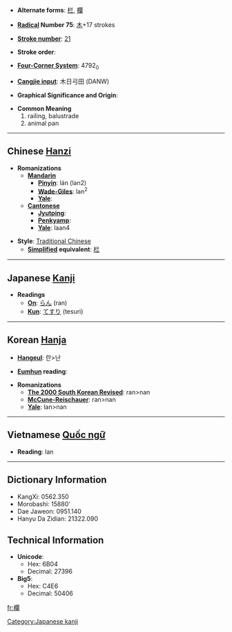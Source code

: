 * '''Alternate forms''': [[栏]], [[欄]]

* '''[[Wiktionary:Chinese radical index| Radical]] Number 75''': [[Wiktionary:Chinese radical index 木|木]]+17 strokes

* '''[[Wiktionary:Chinese total strokes index|Stroke number]]''': [[Wiktionary:Chinese total strokes index 21|21]]

* '''Stroke order''': 

* '''[[Wiktionary:Chinese four corner index|Four-Corner System]]''': 4792<sub>0</sub>

* '''[[Wiktionary:Chinese Cangjie index|Cangjie input]]''': 木日弓田 (DANW)

* '''Graphical Significance and Origin''': 

* '''Common Meaning'''
*#railing, balustrade
*# animal pan


----

== Chinese [[Hanzi]] ==

* '''Romanizations'''
** '''[[Mandarin]]'''
*** '''[[Pinyin]]''': lán (lan2)
*** '''[[Wade-Giles]]''': lan<sup>2</sup>
*** '''[[Yale]]''': 
** '''[[Cantonese]]'''
*** '''[[Jyutping]]''':
*** '''[[Penkyamp]]''': 
*** '''[[Yale]]''': laan4

* '''Style''': [[Traditional Chinese]] 
** '''[[Simplified Chinese|Simplified]] equivalent''': [[栏]]


----

== Japanese [[Kanji]] ==

* '''Readings'''
** '''[[On]]''': [[らん]] (ran)
** '''[[Kun]]''': [[てすり]] (tesuri)


----

== Korean [[Hanja]] ==

* '''[[Hangeul]]''': 란>난

* '''[[Eumhun]] reading''': 

* '''Romanizations'''
** '''[[The 2000 South Korean Revised Romanization|The 2000 South Korean Revised]]''': ran>nan
** '''[[McCune-Reischauer]]''': ran>nan
** '''[[Yale]]''': lan>nan


----

== Vietnamese [[Quốc ngữ]] ==

* '''Reading''': lan

----

== Dictionary Information ==

* KangXi: 0562.350
* Morobashi: 15880'
* Dae Jaweon: 0951.140
* Hanyu Da Zidian: 21322.090

== Technical Information ==

* '''Unicode''':
** Hex: 6B04
** Decimal: 27396
* '''Big5''':
** Hex: C4E6
** Decimal: 50406

[[Category:Japanese kanji]]

[[fr:欄]]